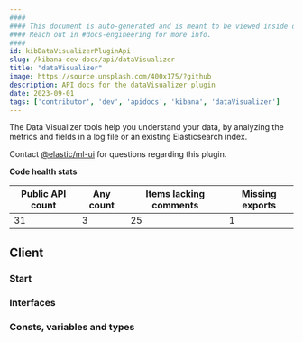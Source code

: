 ```yaml
---
####
#### This document is auto-generated and is meant to be viewed inside our experimental, new docs system.
#### Reach out in #docs-engineering for more info.
####
id: kibDataVisualizerPluginApi
slug: /kibana-dev-docs/api/dataVisualizer
title: "dataVisualizer"
image: https://source.unsplash.com/400x175/?github
description: API docs for the dataVisualizer plugin
date: 2023-09-01
tags: ['contributor', 'dev', 'apidocs', 'kibana', 'dataVisualizer']
---
```


The Data Visualizer tools help you understand your data, by analyzing the metrics and fields in a log file or an existing Elasticsearch index.

Contact [@elastic/ml-ui](https://github.com/orgs/elastic/teams/ml-ui) for questions regarding this plugin.

**Code health stats**

| Public API count  | Any count | Items lacking comments | Missing exports |
|-------------------|-----------|------------------------|-----------------|
| 31 | 3 | 25 | 1 |

## Client

### Start
<DocDefinitionList data={[dataVisualizerObj.client.start]}/>

### Interfaces
<DocDefinitionList data={dataVisualizerObj.client.interfaces}/>

### Consts, variables and types
<DocDefinitionList data={dataVisualizerObj.client.misc}/>

